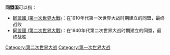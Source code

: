'''同盟国'''可以指：

*[[同盟國_(第一次世界大戰)|同盟國 (第一次世界大戰)]]：在1910年代第一次世界大战时期建立的同盟，最终战败
*[[同盟國_(第二次世界大戰)|同盟國 (第二次世界大戰)]]：在1940年代第二次世界大战时期建立的同盟，最终战胜

{{disambig|Cat=組織機構消歧義}}

[[Category:第二次世界大战|Category:第二次世界大战]]
[[Category:第一次世界大战|Category:第一次世界大战]]